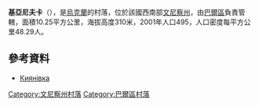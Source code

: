 {{coord|48|59|16|N|27|42|51|E|scale:30000|display=title}}

'''基亞尼夫卡'''（{{lang-uk|Киянівка}}），是[[烏克蘭|烏克蘭]]的村落，位於該國西南部[[文尼察州|文尼察州]]，由[[巴爾區|巴爾區]]負責管轄，面積10.25平方公里，海拔高度310米，2001年人口495，人口密度每平方公里48.29人。

==參考資料==
* [http://w1.c1.rada.gov.ua/pls/z7503/A005?rdat1=01.04.2014&rf7571=1418 Киянівка] {{Wayback|url=http://w1.c1.rada.gov.ua/pls/z7503/A005?rdat1=01.04.2014&rf7571=1418 |date=20200926001408 }}

[[Category:文尼察州村落|Category:文尼察州村落]]
[[Category:巴爾區村落|Category:巴爾區村落]]


{{Vinnytsia-geo-stub}}